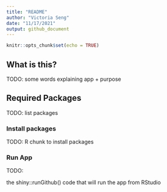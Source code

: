```yaml
---
title: "README"
author: "Victoria Seng"
date: "11/17/2021"
output: github_document
---
```


```r
knitr::opts_chunk$set(echo = TRUE)
```

## What is this?

TODO: some words explaining app + purpose

## Required Packages

TODO: list packages

### Install packages

TODO: R chunk to install packages

### Run App

TODO:

the shiny::runGithub() code that will run the app from RStudio
